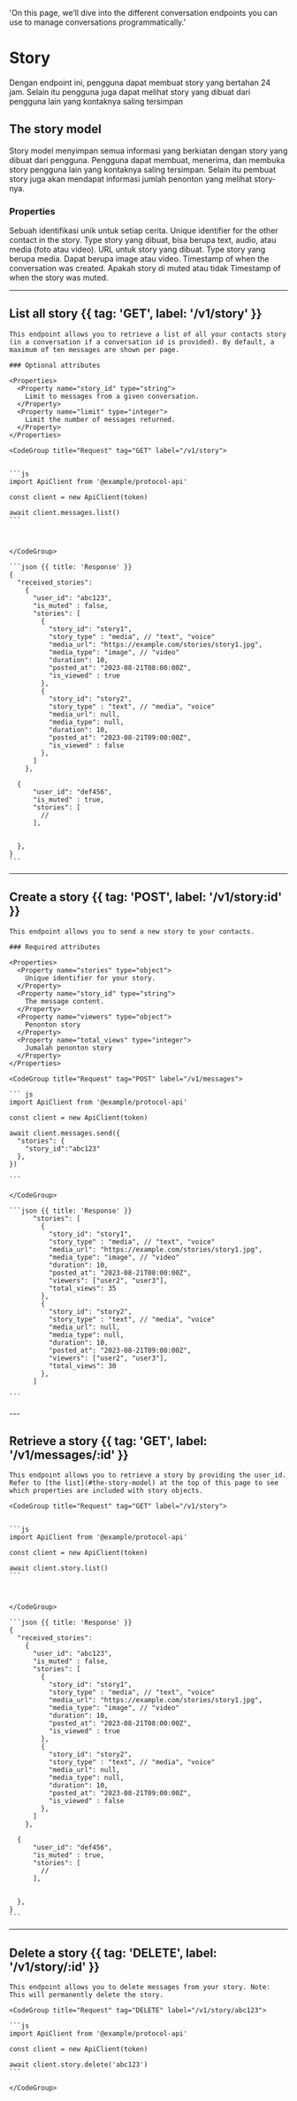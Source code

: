   'On this page, we’ll dive into the different conversation endpoints you can use to manage conversations programmatically.'

# Story

Dengan endpoint ini, pengguna dapat membuat story yang bertahan 24 jam. Selain itu pengguna juga dapat melihat story yang dibuat dari pengguna lain yang kontaknya saling tersimpan

## The story model

Story model menyimpan semua informasi yang berkiatan dengan story yang dibuat dari pengguna. Pengguna dapat membuat, menerima, dan membuka story pengguna lain yang kontaknya saling tersimpan. Selain itu pembuat story juga akan mendapat informasi jumlah penonton yang melihat story-nya.

### Properties

<Properties>
  <Property name="id" type="string">
     Sebuah identifikasi unik untuk setiap cerita.
  </Property>
  <Property name="contact_id" type="string">
    Unique identifier for the other contact in the story.
  </Property>
  <Property name="story_type" type="string">
    Type story yang dibuat, bisa berupa text, audio, atau media (foto atau video).
  </Property>
  <Property name="media_url" type="string">
    URL untuk story yang dibuat.
  </Property>
  <Property name="media_type" type="string">
    Type story yang berupa media. Dapat berupa image atau video.
  </Property>
  <Property name="created_at" type="timestamp">
    Timestamp of when the conversation was created.
  </Property>
  <Property name="is_muted" type="boolean">
    Apakah story di muted atau tidak
  </Property>
  <Property name="muted_at" type="timestamp">
    Timestamp of when the story was muted.
  </Property>

</Properties>

---

## List all story {{ tag: 'GET', label: '/v1/story' }}

<Row>
  <Col>

    This endpoint allows you to retrieve a list of all your contacts story (in a conversation if a conversation id is provided). By default, a maximum of ten messages are shown per page.

    ### Optional attributes

    <Properties>
      <Property name="story_id" type="string">
        Limit to messages from a given conversation.
      </Property>
      <Property name="limit" type="integer">
        Limit the number of messages returned.
      </Property>
    </Properties>

  </Col>
  <Col sticky>

    <CodeGroup title="Request" tag="GET" label="/v1/story">


    ```js
    import ApiClient from '@example/protocol-api'

    const client = new ApiClient(token)

    await client.messages.list()
    ```



    </CodeGroup>

    ```json {{ title: 'Response' }}
    {
      "received_stories":
        {
          "user_id": "abc123",
          "is_muted" : false,
          "stories": [
            {
              "story_id": "story1",
              "story_type" : "media", // "text", "voice"
              "media_url": "https://example.com/stories/story1.jpg",
              "media_type": "image", // "video"
              "duration": 10,
              "posted_at": "2023-08-21T08:00:00Z",
              "is_viewed" : true
            },
            {
              "story_id": "story2",
              "story_type" : "text", // "media", "voice"
              "media_url": null,
              "media_type": null,
              "duration": 10,
              "posted_at": "2023-08-21T09:00:00Z",
              "is_viewed" : false
            },
          ]
        },

      {
          "user_id": "def456",
          "is_muted" : true,
          "stories": [
            //
          ],


      },
    }
    ```

  </Col>
</Row>

---
## Create a story {{ tag: 'POST', label: '/v1/story:id' }}

<Row>
  <Col>

    This endpoint allows you to send a new story to your contacts.

    ### Required attributes

    <Properties>
      <Property name="stories" type="object">
        Unique identifier for your story.
      </Property>
      <Property name="story_id" type="string">
        The message content.
      </Property>
      <Property name="viewers" type="object">
        Penonton story
      </Property>
      <Property name="total_views" type="integer">
        Jumalah penonton story
      </Property>
    </Properties>

  </Col>
  <Col sticky>

    <CodeGroup title="Request" tag="POST" label="/v1/messages">

    ``` js
    import ApiClient from '@example/protocol-api'

    const client = new ApiClient(token)

    await client.messages.send({
      "stories": {
        "story_id":"abc123"
      },
    })

    ```

    </CodeGroup>

    ```json {{ title: 'Response' }}
          "stories": [
            {
              "story_id": "story1",
              "story_type" : "media", // "text", "voice"
              "media_url": "https://example.com/stories/story1.jpg",
              "media_type": "image", // "video"
              "duration": 10,
              "posted_at": "2023-08-21T08:00:00Z",
              "viewers": ["user2", "user3"],
              "total_views": 35
            },
            {
              "story_id": "story2",
              "story_type" : "text", // "media", "voice"
              "media_url": null,
              "media_type": null,
              "duration": 10,
              "posted_at": "2023-08-21T09:00:00Z",
              "viewers": ["user2", "user3"],
              "total_views": 30
            },
          ]

    ```

  </Col>
</Row>
---

## Retrieve a story {{ tag: 'GET', label: '/v1/messages/:id' }}

<Row>
  <Col>

    This endpoint allows you to retrieve a story by providing the user_id. Refer to [the list](#the-story-model) at the top of this page to see which properties are included with story objects.

  </Col>
  <Col sticky>

    <CodeGroup title="Request" tag="GET" label="/v1/story">


    ```js
    import ApiClient from '@example/protocol-api'

    const client = new ApiClient(token)

    await client.story.list()
    ```



    </CodeGroup>

    ```json {{ title: 'Response' }}
    {
      "received_stories":
        {
          "user_id": "abc123",
          "is_muted" : false,
          "stories": [
            {
              "story_id": "story1",
              "story_type" : "media", // "text", "voice"
              "media_url": "https://example.com/stories/story1.jpg",
              "media_type": "image", // "video"
              "duration": 10,
              "posted_at": "2023-08-21T08:00:00Z",
              "is_viewed" : true
            },
            {
              "story_id": "story2",
              "story_type" : "text", // "media", "voice"
              "media_url": null,
              "media_type": null,
              "duration": 10,
              "posted_at": "2023-08-21T09:00:00Z",
              "is_viewed" : false
            },
          ]
        },

      {
          "user_id": "def456",
          "is_muted" : true,
          "stories": [
            //
          ],


      },
    }
    ```

  </Col>
</Row>

---

## Delete a story {{ tag: 'DELETE', label: '/v1/story/:id' }}

<Row>
  <Col>

    This endpoint allows you to delete messages from your story. Note: This will permanently delete the story.

  </Col>
  <Col sticky>

    <CodeGroup title="Request" tag="DELETE" label="/v1/story/abc123">

    ```js
    import ApiClient from '@example/protocol-api'

    const client = new ApiClient(token)

    await client.story.delete('abc123')
    ```

    </CodeGroup>

  </Col>
</Row>

